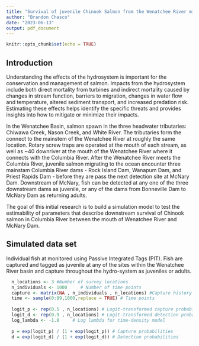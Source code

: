 ```yaml
---
title: "Survival of juvenile Chinook Salmon from the Wenatchee River migrating through the upper mainstem of the Columbia River"
author: "Brandon Chasco"
date: "2023-06-13"
output: pdf_document
---
```


```r
knitr::opts_chunk$set(echo = TRUE)
```

## Introduction

Understanding the effects of the hydrosystem is important for the conservation and management of salmon. Impacts from the hydrosystem include both direct mortality from turbines and indirect mortality caused by changes in stream function, barriers to migration, changes in water flow and temperature, altered sediment transport, and increased predation risk. Estimating these effects helps identify the specific threats and provides insights into how to mitigate or minimize their impacts.

In the Wenatchee Basin, salmon spawn in the three headwater tributaries: Chiwawa Creek, Nason Creek, and White River. The tributaries form the connect to the mainstem of the Wenatchee River at roughly the same location. Rotary screw traps are operated at the mouth of each stream, as well as ~40 downriver at the mouth of the Wenatchee River where it connects with the Columbia River. After the Wenatchee River meets the Columbia River, juvenile salmon migrating to the ocean encounter three mainstam Columbia River dams - Rock Island Dam, Wanapum Dam, and Priest Rapids Dam - before they are pass the next detection site at McNary Dam. Downstream of McNary, fish can be detected at any one of the three downstream dams as juvenile, or any of the dams from Bonneville Dam to McNary Dam as returning adults. 

The goal of this initial research is to build a simulation model to test the estimability of parameters that describe downstream survival of Chinook salmon in Columbia River between the mouth of Wenatchee River and McNary Dam.

## Simulated data set

Individual fish at monitored using Passive Integrated Tags (PIT). Fish are captured and tagged as juvenile at any of the sites within the Wenatchee River basin and capture throughout the hydro-system as juveniles or adults. 

```r

  n_locations <- 3 #Number of survey locations
  n_individuals <- 1000     # Number of time points
  capture <- matrix(NA , n_individuals , n_locations) #Capture history matrix
  time <- sample(0:99,1000,replace = TRUE) # Time points
  
  logit_p <- rep(0.5 , n_locations) # Logit-transformed capture probabilities
  logit_d <- rep(0.9 , n_locations) # Logit-transformed detection probabilities
  log_lambda <- -1.0     # Log lambda for time-density model
  
  p = exp(logit_p) / (1 + exp(logit_p)) # Capture probabilities
  d = exp(logit_d) / (1 + exp(logit_d)) # Detection probabilities


```

